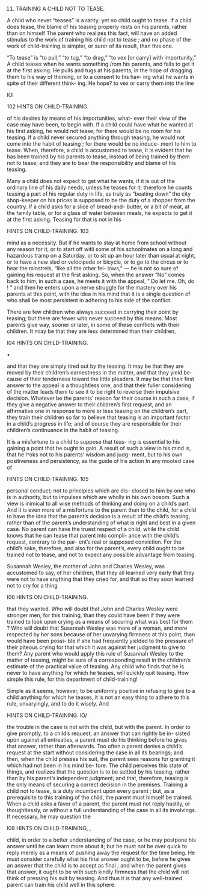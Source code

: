 11. TRAINING A CHILD NOT TO TEASE.



A child who never "teases" is a rarity; yet no child ought to tease. If a child does tease, the blame of his teasing properly rests on his parents, rather than on himself The parent who realizes this fact, will have an added stimulus to the work of training his child not to tease ; and no phase of the work of child-training is simpler, or surer of its result, than this one.

"To tease" is "to pull," "to tug," "to drag," "to vex [or carry] with importunity," A child teases when he wants something /rom his parents, and fails to get it at the first asking. He pulls and tugs at his parents, in the hope of dragging them to his way of thinking, or to a consent to his hav- ing what he wants in spite of their different think- ing. He hope? to vex or carry them into the line



lOl



102 HINTS ON CHILD-TRAINING.

of his desires by means of his importunities, what- ever their view of the case may have been, to begin with. If a child could have what he wanted at his first asking, he would not tease; for there would be no room for his teasing. If a child never secured anything through teasing, he would not come into the habit of teasing ; for there would be no induce- ment to him to tease. When, therefore, a child is accustomed to tease, it is evident that he has been trained by his parents to tease, instead of being trained by them not to tease; and they are to bear the responsibility and blame of his teasing.

Many a child does not expect to get what he wants, if it is out of the ordinary line of his daily needs, unless he teases for it; therefore he counts teasing a part of his regular duty in life, as truly as "beating down" the city shop-keeper on his prices is supposed to be the duty of a shopper from the country. If a child asks for a slice of bread-and- butter, or a bit of meat, at the family table, or for a glass of water between meals, he expects to get it at the first asking. Teasing for that is not in his



HINTS ON CHILD-TRAINING. 103

mind as a necessity. But if he wants to stay at home from school without any reason for it, or to start off witli some of his schoolmates on a long and hazardous tramp on a Saturday, or to sit up an hour later than usual at night, or to have a new sled or velocipede or bicycle, or to go to the circus or to hear the minstrels, "like all the other fel- lows," — he is not so sure of gaining his request at the first asking. So, when the answer "No" comes back to him, in such a case, he meets it with the appeal, " Do let me. Oh, do ! " and then he enters upon a nerve struggle for the mastery over his parents at this point, with the idea in his mind that it is a single question of who shall be most persistent in adhering to his side of the conflict.

There are few children who always succeed in carrying their point by teasing; but there are fewer who never succeed by this means. Most parents give way, sooner or later, in some of these conflicts with their children. It miay be that they are less determined than their children,



I04 HINTS ON CHILD-TRAINING.

•

and that they are simply tired out by the teasing. It may be that they are moved by their children's earnestness in the matter, and that they yield be- cause of their tenderness toward the little pleaders. It may be that their first answer to the appeal is a thoughtless one, and that their fuller considering of the matter leads theni to see it to be right to reverse their impulsive decision. Whatever be the parents' reason for their course in such a case, if they give a negative answer to their children's first request, and an affirmative one in response to more or less teasing on the children's part, they train their children so far to believe that teasing is an important factor in a child's progress in life; and of course they are responsible for their children's continuance in the habit of teasing.

It is a misfortune to a child to suppose that teas- ing is essential to his gaining a point that he ought to gain. A result of such a view in his mind is, that he l^oks not to his parents' wisdom and judg- ment, but to his own positiveness and persistency, as the guide of his action In any mooted case of



HINTS ON CHILD-TRAINING. 105

personal conduct; not to principles which are dis- closed to him by one who is in authority, but to impulses which are wholly in his own bosom. Such a view is inimical to all wise methods of thinking and doing on a child's part. And it is even more of a misfortune to the parent than to the child, for a child to have the idea that the parent's decision is a result of the child's teasing, rather than of the parent's understanding of what is right and best in a given case. No parent can have the truest respect of a child, while the child knows that he can tease that parent into compli- ance with the child's request, contrary to the par- ent's real or supposed conviction. For the child's sake, therefore, and also for the parent's, every child ought to be trained not to tease, and not to expect any possible advantage from teasing.

Susannah Wesley, the mother of John and Charles Wesley, was accustomed to say, of her children, that they all learned very early that they were not to have anything that they cried for, and that so they soon learned not to cry for a thing



I06 HINTS ON CHILD-TRAINING.

that they wanted. Who will doubt that John and Charles Wesley were stronger men, for this training, than they could have been if they were trained to look upon crying as a means of securing what was best for them ? Who will doubt that Susannah Wesley was more of a woman, and more respected by her sons because of her unvarying firmness at this point, than would have been possi- ble if she had frequently yielded to the pressure of their piteous crying for that which it was against her judgment to give to them? Any parent who would apply this rule of Susannah Wesley to the matter of teasing, might be sure of a corresponding result in the children's estimate of the practical value of teasing. Any child who finds that he is never to have anything for which he teases, will quickly quit teasing. How simple this rule, for this department of child-training!

Simple as it seems, however, to be uniformly positive in refusing to give to a child anything for which he teases, it is not an easy thing to adhere to this rule, unvaryingly, and to do it wisely. And



HINTS ON CHILD-TRAINING. lO/

the trouble in the case is not with the child, but with the parent. In order to give promptly, to a child's request, an answer that can rightly be in- sisted upon against all entreaties, a parent must do his thinking before he gives that answer, rather than afterwards. Too often a parent denies a child's request at the start without considering the case in all its bearings; and then, when the child presses his suit, the parent sees reasons for granting it which had not been in his mind be- fore. The child perceives this state of things, and realizes that the question is to be settled by his teasing, rather than by his parent's independent judgment; and that, therefore, teasing is the only means of securing a correct decision in the premises. Training a child not to tease, is a duty incumbent upon every parent ; but, as a prerequisite to this training of the child, the parent must himself be trained. When a child asks a favor of a parent, the parent must not reply hastily, or thoughtlessly, or without a full understanding of the case in all its involvings. If necessary, he may question the



I08 HINTS ON CHILD-TRAINING, ,

child, in order to a better understanding of the case, or he may postpone his answer until he can learn more about it; but he must not be over quick to reply merely as a means of pushing away the request for the time being. He must consider carefully what his final answer ought to be, before he gives an answer that the child is to accept as final ; and when the parent gives that answer, it ought to be with such kindly firmness that the child will not think of pressing his suit by teasing. And thus it is that any well-trained parent can train his child well in this sphere.